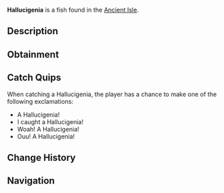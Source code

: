 {{FishInfobox
|image          = Hallucigenia.png
|rarity         = Rare
|sea            = First Sea
|location       = [[Ancient Isle]]
|sublocation    = Freshwater
|sources        = Fishing Rod
|radar_location = 
|xp             = 125
|weather        = 
|time           = Day
|season         = Autumn
|bait           = Flakes
|base_weight    = 10
|base_value     = 200
|weight_range   = 7
|base_chance    = 30
|base_resil     = 75
}}
'''Hallucigenia''' is a {{Rarity|Rare}} fish found in the [[Ancient Isle]].

== Description ==
{{Description|The Hallucigenia is an elongated, worm-like creature with spiney appendages throughout its body. They went extinct around 485 million years ago, at the end of the Ordovician period. They are quite low on the food chain, primarily feeding on small microorganisms.|Bestiary Entry}}

== Obtainment ==
{{Description|Can be found in freshwater at the Ancient Isle.|Bestiary Hint}}
{{Fish Availability|
Ancient Isle/Freshwater Pond
Ancient Isle/Waterfall
|top_rods      = 
Plastic Rod\322917.06\818748.85;
Krampus's Rod\261915.34\263035.19;
Magma Rod\253422.55\254506.08;
Buddy Bond Rod\239881.25\608213.43;
Fast Rod\234924.14\848620.31;
Flimsy Rod\226666.47\360362.42;
Rapid Rod\174646.48\940379.24;
Firefly Rod\158834.04\871074.23;
Fungal Rod\131294.61\710603.89;
Lucky Rod\127466.09\565500.59;
Training Rod\183722\173620.35;
Ethereal Prism Rod\160778.11\141015.95;
Seraphic Rod\156780.55\138714.49;
No-Life Rod\156369.17\139330.38;
Trident Rod\149526.63\108737.11;
Rod Of The Forgotten Fang\147160.66\130318.46;
Free Spirit Rod\146957.83\107622.95;
Challenger's Rod\143461.15\127743.93;
Rod Of The Depths\133159.6\118217.61;
Zeus Rod\131990.61\117815.23;
Verdant Shear Rod\130292.58\116455.19;
Rod Of The Exalted One\129599.89\114239.19;
Blazebringer Rod\125214.8\111767.12;
Depthseeker Rod\119642.58\106972.02;
Avalanche Rod\108793.43\96726.58;
Volcanic Rod\108701.64\91790.87;
Steady Rod\56473.98\31105.45
|recommended   = Training Rod
}}

== Catch Quips ==
When catching a Hallucigenia, the player has a chance to make one of the following exclamations:
* A Hallucigenia!
* I caught a Hallucigenia!
* Woah! A Hallucigenia!
* Ouu! A Hallucigenia!

== Change History ==
{{Change History|{{subst:Current Version}}}}

== Navigation ==
{{Fish Navbox|Ancient Isle}}